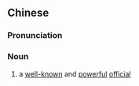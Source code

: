 {{also|显官}}
==Chinese==
{{zh-forms|s=显官}}

===Pronunciation===
{{zh-pron
|m=xiǎnguān
|cat=n
}}

===Noun===
{{zh-noun}}

# {{lb|zh|archaic}} a [[well-known]] and [[powerful]] [[official]]